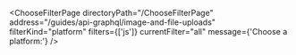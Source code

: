 

<ChooseFilterPage
  directoryPath="/ChooseFilterPage"
  address="/guides/api-graphql/image-and-file-uploads"
  filterKind="platform"
  filters={['js']}
  currentFilter="all"
  message={'Choose a platform:'}
/>
